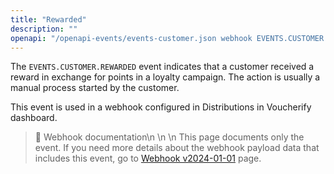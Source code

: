 ```yaml
---
title: "Rewarded"
description: ""
openapi: "/openapi-events/events-customer.json webhook EVENTS.CUSTOMER.REWARDED"
---
```


The `EVENTS.CUSTOMER.REWARDED` event indicates that a customer received a reward in exchange for points in a loyalty campaign. The action is usually a manual process started by the customer.

This event is used in a webhook configured in Distributions in Voucherify dashboard.

> 📘 Webhook documentation\n
>\n
>\n This page documents only the event. If you need more details about the webhook payload data that includes this event, go to [Webhook v2024-01-01](/api-reference/introduction-to-webhooks "Introduction to webhooks v2024-01-01") page.
